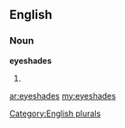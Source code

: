 ==English==

===Noun===
'''eyeshades'''

# {{plural of|[[eyeshade]]}}

[[Category:English plurals]]

[[ar:eyeshades]]
[[my:eyeshades]]